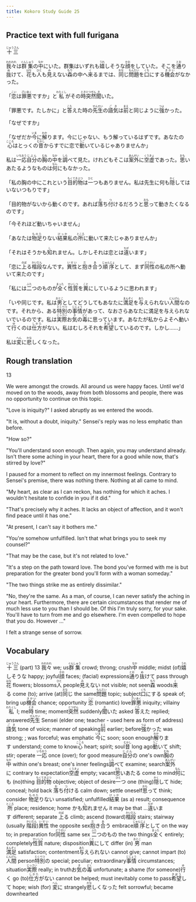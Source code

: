 ```yaml
---
title: Kokoro Study Guide 25
---
```


## Practice text with full furigana

<p>
<ruby><rb>十三</rb><rt>じゅうさん</rt></ruby>
</p>

<p>
<ruby><rb>我々</rb><rt>われわれ</rt></ruby>は<ruby><rb>群集</rb><rt>ぐんしゅう</rt></ruby>の<ruby><rb>中</rb><rt>なか</rt></ruby>にいた。群集はいずれも<ruby><rb>嬉</rb><rt>うれ</rt></ruby>しそうな<ruby><rb>顔</rb><rt>かお</rt></ruby>をしていた。そこを<ruby><rb>通</rb><rt>とお</rt></ruby>り<ruby><rb>抜</rb><rt>ぬ</rt></ruby>けて、<ruby><rb>花</rb><rt>はな</rt></ruby>も<ruby><rb>人</rb><rt>ひと</rt></ruby>も<ruby><rb>見</rb><rt>み</rt></ruby>えない<ruby><rb>森</rb><rt>もり</rt></ruby>の中へ<ruby><rb>来</rb><rt>く</rt></ruby>るまでは、<ruby><rb>同</rb><rt>おな</rt></ruby>じ<ruby><rb>問題</rb><rt>もんだい</rt></ruby>を<ruby><rb>口</rb><rt>くち</rt></ruby>にする<ruby><rb>機会</rb><rt>きかい</rt></ruby>がなかった。
</p>

<p>
「<ruby><rb>恋</rb><rt>こい</rt></ruby>は<ruby><rb>罪悪</rb><rt>ざいあく</rt></ruby>ですか」と<ruby><rb>私</rb><rt>わたくし</rt></ruby>がその<ruby><rb>時</rb><rt>とき</rt></ruby><ruby><rb>突然</rb><rt>とつぜん</rt></ruby><ruby><rb>聞</rb><rt>き</rt></ruby>いた。
</p>

<p>
「罪悪です。たしかに」と<ruby><rb>答</rb><rt>こた</rt></ruby>えた時の<ruby><rb>先生</rb><rt>せんせい</rt></ruby>の<ruby><rb>語気</rb><rt>ごき</rt></ruby>は<ruby><rb>前</rb><rt>まえ</rt></ruby>と同じように<ruby><rb>強</rb><rt>つよ</rt></ruby>かった。
</p>

「なぜですか」

<p>
「なぜだか<ruby><rb>今</rb><rt>いま</rt></ruby>に<ruby><rb>解</rb><rt>わか</rt></ruby>ります。今にじゃない、もう解っているはずです。あなたの<ruby><rb>心</rb><rt>こころ</rt></ruby>はとっくの<ruby><rb>昔</rb><rt>むかし</rt></ruby>からすでに恋で<ruby><rb>動</rb><rt>うご</rt></ruby>いているじゃありませんか」
</p>

<p>
私は<ruby><rb>一応</rb><rt>いちおう</rt></ruby><ruby><rb>自分</rb><rt>じぶん</rt></ruby>の<ruby><rb>胸</rb><rt>むね</rt></ruby>の<ruby><rb>中</rb><rt>なか</rt></ruby>を<ruby><rb>調</rb><rt>しら</rt></ruby>べて見た。けれどもそこは<ruby><rb>案外</rb><rt>あんがい</rt></ruby>に<ruby><rb>空虚</rb><rt>くうきょ</rt></ruby>であった。<ruby><rb>思</rb><rt>おも</rt></ruby>いあたるようなものは<ruby><rb>何</rb><rt>なん</rt></ruby>にもなかった。
</p>

<p>
「私の胸の中にこれという<ruby><rb>目的物</rb><rt>もくてきぶつ</rt></ruby>は<ruby><rb>一</rb><rt>ひと</rt></ruby>つもありません。私は先生に何も<ruby><rb>隠</rb><rt>かく</rt></ruby>してはいないつもりです」
</p>

<p>
「目的物がないから動くのです。あれば<ruby><rb>落</rb><rt>お</rt></ruby>ち<ruby><rb>付</rb><rt>つ</rt></ruby>けるだろうと<ruby><rb>思</rb><rt>おも</rt></ruby>って動きたくなるのです」
</p>

「今それほど動いちゃいません」

<p>
「あなたは<ruby><rb>物足</rb><rt>ものた</rt></ruby>りない<ruby><rb>結果</rb><rt>けっか</rt></ruby>私の<ruby><rb>所</rb><rt>ところ</rt></ruby>に動いて来たじゃありませんか」
</p>

<p>
「それはそうかも<ruby><rb>知</rb><rt>し</rt></ruby>れません。しかしそれは恋とは<ruby><rb>違</rb><rt>ちが</rt></ruby>います」
</p>

<p>
「恋に<ruby><rb>上</rb><rt>のぼ</rt></ruby>る<ruby><rb>楷段</rb><rt>かいだん</rt></ruby>なんです。<ruby><rb>異性</rb><rt>いせい</rt></ruby>と<ruby><rb>抱</rb><rt>だ</rt></ruby>き<ruby><rb>合</rb><rt>あ</rt></ruby>う<ruby><rb>順序</rb><rt>じゅんじょ</rt></ruby>として、まず<ruby><rb>同性</rb><rt>どうせい</rt></ruby>の私の所へ動いて来たのです」
</p>

<p>
「私には<ruby><rb>二</rb><rt>ふた</rt></ruby>つのものが<ruby><rb>全</rb><rt>まった</rt></ruby>く<ruby><rb>性質</rb><rt>せいしつ</rt></ruby>を<ruby><rb>異</rb><rt>こと</rt></ruby>にしているように思われます」
</p>

<p>
「いや同じです。私は<ruby><rb>男</rb><rt>おとこ</rt></ruby>としてどうしてもあなたに<ruby><rb>満足</rb><rt>まんぞく</rt></ruby>を<ruby><rb>与</rb><rt>あた</rt></ruby>えられない<ruby><rb>人間</rb><rt>にんげん</rt></ruby>なのです。それから、ある<ruby><rb>特別</rb><rt>とくべつ</rt></ruby>の<ruby><rb>事情</rb><rt>じじょう</rt></ruby>があって、なおさらあなたに満足を与えられないでいるのです。私は<ruby><rb>実際</rb><rt>じっさい</rt></ruby>お<ruby><rb>気</rb><rt>き</rt></ruby>の<ruby><rb>毒</rb><rt>どく</rt></ruby>に思っています。あなたが私からよそへ動いて<ruby><rb>行</rb><rt>ゆ</rt></ruby>くのは<ruby><rb>仕方</rb><rt>しかた</rt></ruby>がない。私はむしろそれを<ruby><rb>希望</rb><rt>きぼう</rt></ruby>しているのです。しかし……」
</p>

<p>
私は<ruby><rb>変</rb><rt>へん</rt></ruby>に<ruby><rb>悲</rb><rt>かな</rt></ruby>しくなった。
</p>


## Rough translation

13

We were amongst the crowds. All around us were happy faces. Until we'd moved on to the woods, away from both blossoms and people, there was no opportunity to continue on this topic.

"Love is iniquity?" I asked abruptly as we entered the woods.

"It is, without a doubt, iniquity." Sensei's reply was no less emphatic than before.

"How so?"

"You'll understand soon enough. Then again, you may understand already. Isn't there some aching in your heart, there for a good while now, that's stirred by love?"

I paused for a moment to reflect on my innermost feelings. Contrary to Sensei's premise, there was nothing there. Nothing at all came to mind.

"My heart, as clear as I can reckon, has nothing for which it aches. I wouldn't hesitate to confide in you if it did."

"That's precisely why it aches. It lacks an object of affection, and it won't find peace until it has one."

"At present, I can't say it bothers me."

"You're somehow unfulfilled. Isn't that what brings you to seek my counsel?"

"That may be the case, but it's not related to love."

"It's a step on the path toward love. The bond you've formed with me is but preparation for the greater bond you'll form with a woman someday."

"The two things strike me as entirely dissimilar."

"No, they're the same. As a man, of course, I can never satisfy the aching in your heart. Furthermore, there are certain circumstances that render me of much less use to you than I should be. Of this I'm truly sorry, for your sake. You'll have to turn from me and go elsewhere. I'm even compelled to hope that you do. However ..."

I felt a strange sense of sorrow. 


## Vocabulary

<p>
<span class="vocabstudy"><ruby><rb>十三</rb><rt>じゅうさん</rt></ruby>&nbsp;(part) 13</span>
<span class="vocabstudy"><ruby><rb>我々</rb><rt>われわれ</rt></ruby>&nbsp;we; us</span><span class="vocabstudy"><ruby><rb>群集</rb><rt>ぐんしゅう</rt></ruby>&nbsp;crowd; throng; crush</span><span class="vocabstudy"><ruby><rb>中</rb><rt>なか</rt></ruby>&nbsp;middle; midst (of)</span><span class="vocabstudy"><ruby><rb>嬉</rb><rt>うれ</rt></ruby>しそうな&nbsp;happy; joyful</span><span class="vocabstudy"><ruby><rb>顔</rb><rt>かお</rt></ruby>&nbsp;faces; (facial) expressions</span><span class="vocabstudy"><ruby><rb>通</rb><rt>とお</rt></ruby>り<ruby><rb>抜</rb><rt>ぬ</rt></ruby>けて&nbsp;pass through</span><span class="vocabstudy"><ruby><rb>花</rb><rt>はな</rt></ruby>&nbsp;flowers; blossoms</span><span class="vocabstudy"><ruby><rb>人</rb><rt>ひと</rt></ruby>&nbsp;people</span><span class="vocabstudy"><ruby><rb>見</rb><rt>み</rt></ruby>えない&nbsp;not visible; not seen</span><span class="vocabstudy"><ruby><rb>森</rb><rt>もり</rt></ruby>&nbsp;woods</span><span class="vocabstudy"><ruby><rb>来</rb><rt>く</rt></ruby>る&nbsp;come (to); arrive (at)</span><span class="vocabstudy"><ruby><rb>同</rb><rt>おな</rt></ruby>じ&nbsp;the same</span><span class="vocabstudy"><ruby><rb>問題</rb><rt>もんだい</rt></ruby>&nbsp;topic; subject</span><span class="vocabstudy"><ruby><rb>口</rb><rt>くち</rt></ruby>にする&nbsp;speak of; bring up</span><span class="vocabstudy"><ruby><rb>機会</rb><rt>きかい</rt></ruby>&nbsp;chance; opportunity</span>
<span class="vocabstudy"><ruby><rb>恋</rb><rt>こい</rt></ruby>&nbsp;(romantic) love</span><span class="vocabstudy"><ruby><rb>罪悪</rb><rt>ざいあく</rt></ruby>&nbsp;iniquity; villainy</span><span class="vocabstudy"><ruby><rb>私</rb><rt>わたくし</rt></ruby>&nbsp;I; me</span><span class="vocabstudy"><ruby><rb>時</rb><rt>とき</rt></ruby>&nbsp;time; moment</span><span class="vocabstudy"><ruby><rb>突然</rb><rt>とつぜん</rt></ruby>&nbsp;suddenly</span><span class="vocabstudy"><ruby><rb>聞</rb><rt>き</rt></ruby>いた&nbsp;asked</span>
<span class="vocabstudy"><ruby><rb>答</rb><rt>こた</rt></ruby>えた&nbsp;replied; answered</span><span class="vocabstudy"><ruby><rb>先生</rb><rt>せんせい</rt></ruby>&nbsp;Sensei (elder one; teacher - used here as form of address)</span><span class="vocabstudy"><ruby><rb>語気</rb><rt>ごき</rt></ruby>&nbsp;tone of voice; manner of speaking</span><span class="vocabstudy"><ruby><rb>前</rb><rt>まえ</rt></ruby>&nbsp;earlier; before</span><span class="vocabstudy"><ruby><rb>強</rb><rt>つよ</rt></ruby>かった&nbsp;was strong; ; was forceful; was emphatic</span>
<span class="vocabstudy"><ruby><rb>今</rb><rt>いま</rt></ruby>に&nbsp;soon; soon enough</span><span class="vocabstudy"><ruby><rb>解</rb><rt>わか</rt></ruby>ります&nbsp;understand; come to know</span><span class="vocabstudy"><ruby><rb>心</rb><rt>こころ</rt></ruby>&nbsp;heart; spirit; soul</span><span class="vocabstudy"><ruby><rb>昔</rb><rt>むかし</rt></ruby>&nbsp;long ago</span><span class="vocabstudy"><ruby><rb>動</rb><rt>うご</rt></ruby>いて&nbsp;shift; stir; operate</span>
<span class="vocabstudy"><ruby><rb>一応</rb><rt>いちおう</rt></ruby>&nbsp;once (over); for good measure</span><span class="vocabstudy"><ruby><rb>自分</rb><rt>じぶん</rt></ruby>の&nbsp;one's own</span><span class="vocabstudy"><ruby><rb>胸</rb><rt>むね</rt></ruby>の<ruby><rb>中</rb><rt>なか</rt></ruby>&nbsp;within one's breast; one's inner feelings</span><span class="vocabstudy"><ruby><rb>調</rb><rt>しら</rt></ruby>べて&nbsp;examine; search</span><span class="vocabstudy"><ruby><rb>案外</rb><rt>あんがい</rt></ruby>に&nbsp;contrary to expectation</span><span class="vocabstudy"><ruby><rb>空虚</rb><rt>くうきょ</rt></ruby>&nbsp;empty; vacant</span><span class="vocabstudy"><ruby><rb>思</rb><rt>おも</rt></ruby>いあたる&nbsp;come to mind</span><span class="vocabstudy"><ruby><rb>何</rb><rt>なん</rt></ruby>にも&nbsp;(no)thing</span>
<span class="vocabstudy"><ruby><rb>目的物</rb><rt>もくてきぶつ</rt></ruby>&nbsp;objective; object of desire</span><span class="vocabstudy"><ruby><rb>一</rb><rt>ひと</rt></ruby>つ&nbsp;one (thing)</span><span class="vocabstudy"><ruby><rb>隠</rb><rt>かく</rt></ruby>して&nbsp;hide; conceal; hold back</span>
<span class="vocabstudy"><ruby><rb>落</rb><rt>お</rt></ruby>ち<ruby><rb>付</rb><rt>つ</rt></ruby>ける&nbsp;calm down; settle oneself</span><span class="vocabstudy"><ruby><rb>思</rb><rt>おも</rt></ruby>って&nbsp;think; consider</span>
<span class="vocabstudy"><ruby><rb>物足</rb><rt>ものた</rt></ruby>りない&nbsp;unsatisfied; unfulfilled</span><span class="vocabstudy"><ruby><rb>結果</rb><rt>けっか</rt></ruby>&nbsp;(as a) result; consequence</span><span class="vocabstudy"><ruby><rb>所</rb><rt>ところ</rt></ruby>&nbsp;place; residence; home</span>
<span class="vocabstudy">かも<ruby><rb>知</rb><rt>し</rt></ruby>れません&nbsp;it may be that ...</span><span class="vocabstudy"><ruby><rb>違</rb><rt>ちが</rt></ruby>います&nbsp;different; separate</span>
<span class="vocabstudy"><ruby><rb>上</rb><rt>のぼ</rt></ruby>る&nbsp;climb; ascend (toward)</span><span class="vocabstudy"><ruby><rb>楷段</rb><rt>かいだん</rt></ruby>&nbsp;stairs; stairway (usually <ruby><rb>階段</rb><rt>かいだん</rt></ruby>)</span><span class="vocabstudy"><ruby><rb>異性</rb><rt>いせい</rt></ruby>&nbsp;the opposite sex</span><span class="vocabstudy"><ruby><rb>抱</rb><rt>だ</rt></ruby>き<ruby><rb>合</rb><rt>あ</rt></ruby>う&nbsp;embrace</span><span class="vocabstudy"><ruby><rb>順序</rb><rt>じゅんじょ</rt></ruby>として&nbsp;on the way to; in preparation for</span><span class="vocabstudy"><ruby><rb>同性</rb><rt>どうせい</rt></ruby>&nbsp;same sex</span>
<span class="vocabstudy"><ruby><rb>二</rb><rt>ふた</rt></ruby>つのもの&nbsp;the two things</span><span class="vocabstudy"><ruby><rb>全</rb><rt>まった</rt></ruby>く&nbsp;entirely; completely</span><span class="vocabstudy"><ruby><rb>性質</rb><rt>せいしつ</rt></ruby>&nbsp;nature; disposition</span><span class="vocabstudy"><ruby><rb>異</rb><rt>こと</rt></ruby>にして&nbsp;differ (in)</span>
<span class="vocabstudy"><ruby><rb>男</rb><rt>おとこ</rt></ruby>&nbsp;man</span><span class="vocabstudy"><ruby><rb>満足</rb><rt>まんぞく</rt></ruby>&nbsp;satisfaction; contentment</span><span class="vocabstudy"><ruby><rb>与</rb><rt>あた</rt></ruby>えられない&nbsp;cannot give; cannot impart (to)</span><span class="vocabstudy"><ruby><rb>人間</rb><rt>にんげん</rt></ruby>&nbsp;person</span><span class="vocabstudy"><ruby><rb>特別</rb><rt>とくべつ</rt></ruby>の&nbsp;special; peculiar; extraordinary</span><span class="vocabstudy"><ruby><rb>事情</rb><rt>じじょう</rt></ruby>&nbsp;circumstances; situation</span><span class="vocabstudy"><ruby><rb>実際</rb><rt>じっさい</rt></ruby>&nbsp;really; in truth</span><span class="vocabstudy">お<ruby><rb>気</rb><rt>き</rt></ruby>の<ruby><rb>毒</rb><rt>どく</rt></ruby>&nbsp;unfortunate; a shame (for someone)</span><span class="vocabstudy"><ruby><rb>行</rb><rt>ゆ</rt></ruby>く&nbsp;go (to)</span><span class="vocabstudy"><ruby><rb>仕方</rb><rt>しかた</rt></ruby>がない&nbsp;cannot be helped; must inevitably come to pass</span><span class="vocabstudy"><ruby><rb>希望</rb><rt>きぼう</rt></ruby>して&nbsp;hope; wish (for)</span>
<span class="vocabstudy"><ruby><rb>変</rb><rt>へん</rt></ruby>に&nbsp;strangely</span><span class="vocabstudy"><ruby><rb>悲</rb><rt>かな</rt></ruby>しくなった&nbsp;felt sorrowful; became downhearted</span>
</p>
